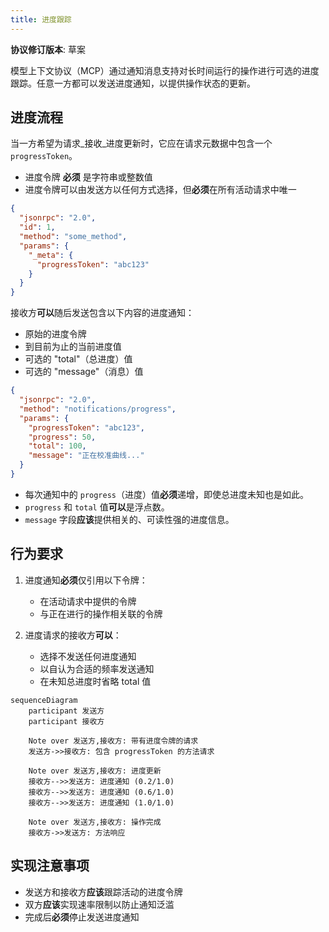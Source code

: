 ```yaml
---
title: 进度跟踪
---
```


<div id="enable-section-numbers" />

<Info>**协议修订版本**: 草案</Info>

模型上下文协议（MCP）通过通知消息支持对长时间运行的操作进行可选的进度跟踪。任意一方都可以发送进度通知，以提供操作状态的更新。

## 进度流程

当一方希望为请求_接收_进度更新时，它应在请求元数据中包含一个 `progressToken`。

- 进度令牌 **必须** 是字符串或整数值
- 进度令牌可以由发送方以任何方式选择，但**必须**在所有活动请求中唯一

```json
{
  "jsonrpc": "2.0",
  "id": 1,
  "method": "some_method",
  "params": {
    "_meta": {
      "progressToken": "abc123"
    }
  }
}
```

接收方**可以**随后发送包含以下内容的进度通知：

- 原始的进度令牌
- 到目前为止的当前进度值
- 可选的 "total"（总进度）值
- 可选的 "message"（消息）值

```json
{
  "jsonrpc": "2.0",
  "method": "notifications/progress",
  "params": {
    "progressToken": "abc123",
    "progress": 50,
    "total": 100,
    "message": "正在校准曲线..."
  }
}
```

- 每次通知中的 `progress`（进度）值**必须**递增，即使总进度未知也是如此。
- `progress` 和 `total` 值**可以**是浮点数。
- `message` 字段**应该**提供相关的、可读性强的进度信息。

## 行为要求

1. 进度通知**必须**仅引用以下令牌：
   - 在活动请求中提供的令牌
   - 与正在进行的操作相关联的令牌

2. 进度请求的接收方**可以**：
   - 选择不发送任何进度通知
   - 以自认为合适的频率发送通知
   - 在未知总进度时省略 total 值

```mermaid
sequenceDiagram
    participant 发送方
    participant 接收方

    Note over 发送方,接收方: 带有进度令牌的请求
    发送方->>接收方: 包含 progressToken 的方法请求

    Note over 发送方,接收方: 进度更新
    接收方-->>发送方: 进度通知 (0.2/1.0)
    接收方-->>发送方: 进度通知 (0.6/1.0)
    接收方-->>发送方: 进度通知 (1.0/1.0)

    Note over 发送方,接收方: 操作完成
    接收方->>发送方: 方法响应
```

## 实现注意事项

- 发送方和接收方**应该**跟踪活动的进度令牌
- 双方**应该**实现速率限制以防止通知泛滥
- 完成后**必须**停止发送进度通知